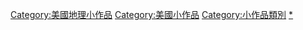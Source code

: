 {{hiddencat}}

[[Category:美國地理小作品|Category:美國地理小作品]]
[[Category:美國小作品|Category:美國小作品]]
[[Category:小作品類別|Category:小作品類別]]
[[Category:蒙大拿州|*]]